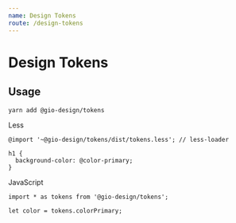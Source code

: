 ```yaml
---
name: Design Tokens
route: /design-tokens
---
```


# Design Tokens


## Usage

```
yarn add @gio-design/tokens
```

Less
```
@import '~@gio-design/tokens/dist/tokens.less'; // less-loader

h1 {
  background-color: @color-primary;
}
```

JavaScript
```
import * as tokens from '@gio-design/tokens';

let color = tokens.colorPrimary;
```

<Tokens />
